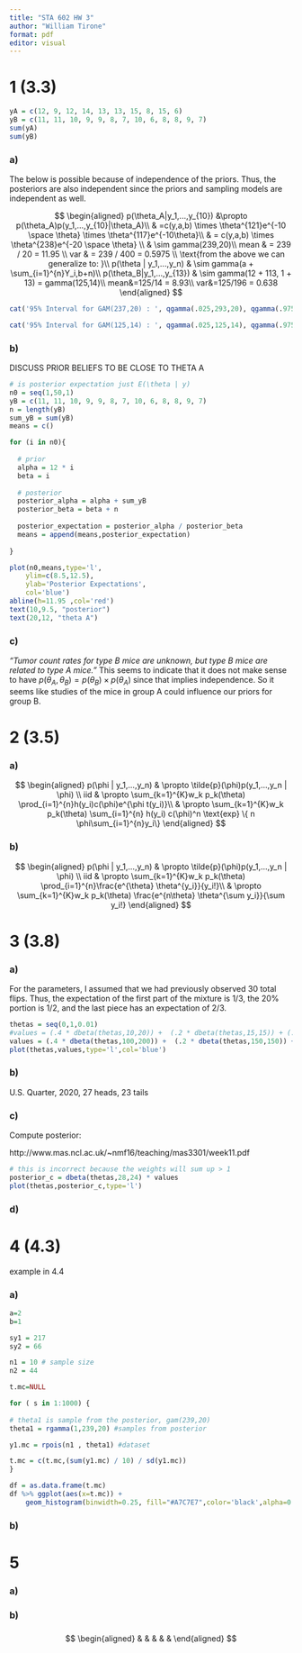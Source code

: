 ```yaml
---
title: "STA 602 HW 3"
author: "William Tirone"
format: pdf
editor: visual
---
```


# 1 (3.3)

```r
yA = c(12, 9, 12, 14, 13, 13, 15, 8, 15, 6)
yB = c(11, 11, 10, 9, 9, 8, 7, 10, 6, 8, 8, 9, 7)
sum(yA)
sum(yB)
```

### a)

The below is possible because of independence of the priors. Thus, the posteriors are also independent since the priors and sampling models are independent as well.

$$
\begin{aligned}
p(\theta_A|y_1,...,y_{10}) &\propto p(\theta_A)p(y_1,...,y_{10}|\theta_A)\\
& =c(y,a,b) \times \theta^{121}e^{-10 \space \theta} \times \theta^{117}e^{-10\theta}\\
& = c(y,a,b) \times \theta^{238}e^{-20 \space \theta} \\
& \sim gamma(239,20)\\
mean & = 239 / 20 = 11.95 \\ 
var & = 239 / 400 = 0.5975
\\
\text{from the above we can generalize to: }\\
 p(\theta | y_1,...,y_n) & \sim gamma(a + \sum_{i=1}^{n}Y_i,b+n)\\
p(\theta_B|y_1,...,y_{13}) & \sim gamma(12 + 113, 1 + 13) = gamma(125,14)\\
mean&=125/14 = 8.93\\
var&=125/196 = 0.638
\end{aligned}
$$

```r
cat('95% Interval for GAM(237,20) : ', qgamma(.025,293,20), qgamma(.975,293,20))
```

```r
cat('95% Interval for GAM(125,14) : ', qgamma(.025,125,14), qgamma(.975,125,14))
```

### b)

DISCUSS PRIOR BELIEFS TO BE CLOSE TO THETA A

```r
# is posterior expectation just E(\theta | y)
n0 = seq(1,50,1)
yB = c(11, 11, 10, 9, 9, 8, 7, 10, 6, 8, 8, 9, 7)
n = length(yB)
sum_yB = sum(yB)
means = c() 

for (i in n0){
  
  # prior 
  alpha = 12 * i
  beta = i
  
  # posterior 
  posterior_alpha = alpha + sum_yB
  posterior_beta = beta + n 
  
  posterior_expectation = posterior_alpha / posterior_beta
  means = append(means,posterior_expectation)
  
}
```

```r
plot(n0,means,type='l',
    ylim=c(8.5,12.5),
    ylab='Posterior Expectations',
    col='blue')
abline(h=11.95 ,col='red')
text(10,9.5, "posterior")
text(20,12, "theta A")
```

### c)

*"Tumor count rates for type B mice are unknown, but type B mice are related to type A mice."* This seems to indicate that it does not make sense to have $p(\theta_A,\theta_B) = p(\theta_B) \times p(\theta_A)$ since that implies independence. So it seems like studies of the mice in group A could influence our priors for group B.

# 2 (3.5)

### a)

$$
\begin{aligned}
p(\phi | y_1,...,y_n) & \propto \tilde{p}(\phi)p(y_1,...,y_n | \phi) \\ 
iid & \propto \sum_{k=1}^{K}w_k p_k(\theta) \prod_{i=1}^{n}h(y_i)c(\phi)e^{\phi t(y_i)}\\
& \propto \sum_{k=1}^{K}w_k p_k(\theta) \sum_{i=1}^{n} h(y_i) c(\phi)^n \text{exp} \{ n \phi\sum_{i=1}^{n}y_i\}
\end{aligned}
$$

### b)

$$
\begin{aligned}
p(\phi | y_1,...,y_n) & \propto \tilde{p}(\phi)p(y_1,...,y_n | \phi) \\ 
iid & \propto \sum_{k=1}^{K}w_k p_k(\theta) \prod_{i=1}^{n}\frac{e^{\theta} \theta^{y_i}}{y_i!}\\
& \propto \sum_{k=1}^{K}w_k p_k(\theta) \frac{e^{n\theta} \theta^{\sum y_i}}{\sum y_i!}
\end{aligned}
$$

# 3 (3.8)

### a)

For the parameters, I assumed that we had previously observed 30 total flips. Thus, the expectation of the first part of the mixture is 1/3, the 20% portion is 1/2, and the last piece has an expectation of 2/3.

```r
thetas = seq(0,1,0.01)
#values = (.4 * dbeta(thetas,10,20)) +  (.2 * dbeta(thetas,15,15)) + (.4 * dbeta(thetas,20,10))
values = (.4 * dbeta(thetas,100,200)) +  (.2 * dbeta(thetas,150,150)) + (.4 * dbeta(thetas,200,100))
plot(thetas,values,type='l',col='blue')
```

### b)

U.S. Quarter, 2020, 27 heads, 23 tails

### c)

Compute posterior:

http://www.mas.ncl.ac.uk/\~nmf16/teaching/mas3301/week11.pdf

```r
# this is incorrect because the weights will sum up > 1 
posterior_c = dbeta(thetas,28,24) * values
plot(thetas,posterior_c,type='l')
```

### d)

# 4 (4.3)

example in 4.4

### a)

```r
a=2 
b=1

sy1 = 217
sy2 = 66

n1 = 10 # sample size 
n2 = 44

t.mc=NULL

for ( s in 1:1000) {
  
# theta1 is sample from the posterior, gam(239,20)
theta1 = rgamma(1,239,20) #samples from posterior

y1.mc = rpois(n1 , theta1) #dataset 

t.mc = c(t.mc,(sum(y1.mc) / 10) / sd(y1.mc))
}

df = as.data.frame(t.mc)
df %>% ggplot(aes(x=t.mc)) +
    geom_histogram(binwidth=0.25, fill="#A7C7E7",color='black',alpha=0.9)
```

### b)

# 5

### a)

### b)

### 

$$
\begin{aligned}
& 
& 
& 
& 
& 
\end{aligned}
$$
